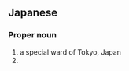 ==Japanese==
{{ja-kanjitab|め|くろ|k2=ぐろ|yomi=k|r=y}}

===Proper noun===
{{ja-pos|proper|めぐろ|kyu=目黑}}

# a special ward of Tokyo, Japan
# {{surname|lang=ja|sort=めぐろ}}